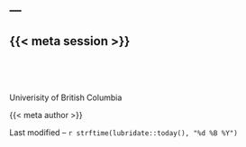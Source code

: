 ---
---

## {{< meta session >}} {transition="fade" transition-speed="fast"}

<br>

<br>

[Univerisity of British Columbia]{.secondary}

[{{< meta author >}}]{.secondary}

Last modified -- `r strftime(lubridate::today(), "%d %B %Y")`